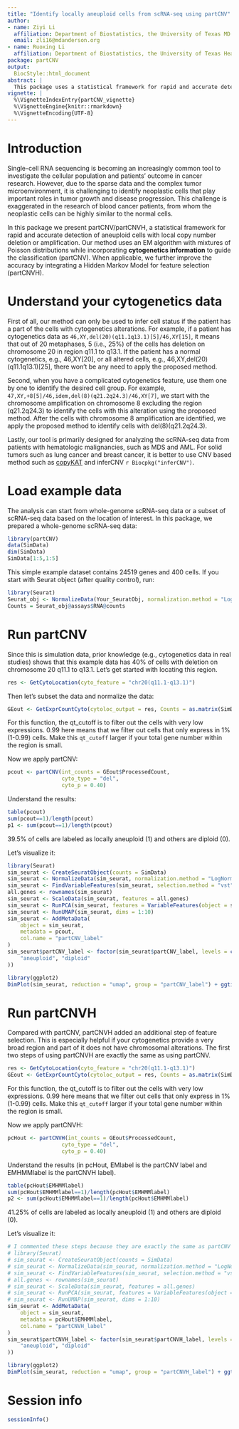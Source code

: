 ```yaml
---
title: "Identify locally aneuploid cells from scRNA-seq using partCNV"
author:
- name: Ziyi Li
  affiliation: Department of Biostatistics, the University of Texas MD Anderson Cancer Center
  email: zli16@mdanderson.org
- name: Ruoxing Li
  affiliation: Department of Biostatistics, the University of Texas Health Science Center
package: partCNV
output:
  BiocStyle::html_document
abstract: |
  This package uses a statistical framework for rapid and accurate detection of aneuploid cells with local copy number deletion or amplification. Our method uses an EM algorithm with mixtures of Poisson distributions while incorporating cytogenetics information (e.g., regional deletion or amplification) to guide the classification (partCNV). When applicable, we further improve the accuracy by integrating a Hidden Markov Model for feature selection (partCNVH).
vignette: |
  %\VignetteIndexEntry{partCNV_vignette}
  %\VignetteEngine{knitr::rmarkdown}
  %\VignetteEncoding{UTF-8}
---
```


# Introduction

Single-cell RNA sequencing is becoming an increasingly common tool to investigate the cellular population and patients' outcome in cancer research. However, due to the sparse data and the complex tumor microenvironment, it is challenging to identify neoplastic cells that play important roles in tumor growth and disease progression. This challenge is exaggerated in the research of blood cancer patients, from whom the neoplastic cells can be highly similar to the normal cells.

In this package we present partCNV/partCNVH, a statistical framework for rapid and accurate detection of aneuploid cells with local copy number deletion or amplification. Our method uses an EM algorithm with mixtures of Poisson distributions while incorporating **cytogenetics information** to guide the classification (partCNV). When applicable, we further improve the accuracy by integrating a Hidden Markov Model for feature selection (partCNVH).


# Understand your cytogenetics data

First of all, our method can only be used to infer cell status if the patient has a part of the cells with cytogenetics alterations. For example, if a patient has cytogenetics data as ``46,XY,del(20)(q11.1q13.1)[5]/46,XY[15]``, it means that out of 20 metaphases, 5 (i.e., 25%) of the cells has deletion on chromosome 20 in region q11.1 to q13.1. If the patient has a normal cytogenetics, e.g., 46,XY[20], or all altered cells, e.g., 46,XY,del(20)(q11.1q13.1)[25], there won't be any need to apply the proposed method. 

Second, when you have a complicated cytogenetics feature, use them one by one to identify the desired cell group. For example, ``47,XY,+8[5]/46,idem,del(8)(q21.2q24.3)/46,XY[7]``, we start with the chromosome amplification on chromosome 8 excluding the region (q21.2q24.3) to identify the cells with this alteration using the proposed method. After the cells with chromosome 8 amplification are identified, we apply the proposed method to identify cells with del(8)(q21.2q24.3). 

Lastly, our tool is primarily designed for analyzing the scRNA-seq data from patients with hematologic malignancies, such as MDS and AML. For solid tumors such as lung cancer and breast cancer, it is better to use CNV based method such as [copyKAT](https://github.com/navinlabcode/copykat) and inferCNV `r Biocpkg("inferCNV")`.


# Load example data

The analysis can start from whole-genome scRNA-seq data or a subset of scRNA-seq data based on the location of interest. In this package, we prepared a whole-genome scRNA-seq data:


<!-- Assign captions to figures in the code chunk option `fig.cap` to automatically number them, and to be able to reference them, see Figure \@ref(fig:plot). The figure label is generated from the code chunk label by prefixing it with `fig:`. -->

```r
library(partCNV)
data(SimData)
dim(SimData)
SimData[1:5,1:5]
```

This simple example dataset contains 24519 genes and 400 cells. If you start with Seurat object (after quality control), run:

```r
library(Seurat)
Seurat_obj <- NormalizeData(Your_SeuratObj, normalization.method = "LogNormalize", scale.factor = 10000)
Counts = Seurat_obj@assays$RNA@counts
```

# Run partCNV

Since this is simulation data, prior knowledge (e.g., cytogenetics data in real studies) shows that this example data has 40% of cells with deletion on chromosome 20 q11.1 to q13.1. Let's get started with locating this region.

```r
res <- GetCytoLocation(cyto_feature = "chr20(q11.1-q13.1)")
```

Then let's subset the data and normalize the data:
```r
GEout <- GetExprCountCyto(cytoloc_output = res, Counts = as.matrix(SimData), normalization = TRUE, qt_cutoff = 0.99)
```
For this function, the qt_cutoff is to filter out the cells with very low expressions. 0.99 here means that we filter out cells that only express in 1% (1-0.99) cells. Make this `qt_cutoff` larger if your total gene number within the region is small. 

Now we apply partCNV:
```r
pcout <- partCNV(int_counts = GEout$ProcessedCount,
                 cyto_type = "del",
                 cyto_p = 0.40)
```

Understand the results:
```r
table(pcout)
sum(pcout==1)/length(pcout)
p1 <- sum(pcout==1)/length(pcout)
```
39.5% of cells are labeled as locally aneuploid (1) and others are diploid (0).

Let's visualize it:
```r
library(Seurat)
sim_seurat <- CreateSeuratObject(counts = SimData)
sim_seurat <- NormalizeData(sim_seurat, normalization.method = "LogNormalize", scale.factor = 10000)
sim_seurat <- FindVariableFeatures(sim_seurat, selection.method = "vst", nfeatures = 2000)
all.genes <- rownames(sim_seurat)
sim_seurat <- ScaleData(sim_seurat, features = all.genes)
sim_seurat <- RunPCA(sim_seurat, features = VariableFeatures(object = sim_seurat))
sim_seurat <- RunUMAP(sim_seurat, dims = 1:10)
sim_seurat <- AddMetaData(
    object = sim_seurat,
    metadata = pcout,
    col.name = "partCNV_label"
)
sim_seurat$partCNV_label <- factor(sim_seurat$partCNV_label, levels = c(1,0), labels = c(
    "aneuploid", "diploid"
))
```

```r
library(ggplot2)
DimPlot(sim_seurat, reduction = "umap", group = "partCNV_label") + ggtitle(paste0("partCNV (", signif(p1,2)*100, "%)"))
```

# Run partCNVH

Compared with partCNV, partCNVH added an additional step of feature selection. This is especially helpful if your cytogenetics provide a very broad region and part of it does not have chromosomal alterations. The first two steps of using partCNVH are exactly the same as using partCNV.


```r
res <- GetCytoLocation(cyto_feature = "chr20(q11.1-q13.1)")
GEout <- GetExprCountCyto(cytoloc_output = res, Counts = as.matrix(SimData), normalization = TRUE, qt_cutoff = 0.99)
```

For this function, the qt_cutoff is to filter out the cells with very low expressions. 0.99 here means that we filter out cells that only express in 1% (1-0.99) cells. Make this `qt_cutoff` larger if your total gene number within the region is small. 

Now we apply partCNVH:
```r
pcHout <- partCNVH(int_counts = GEout$ProcessedCount,
                 cyto_type = "del",
                 cyto_p = 0.40)
```

Understand the results (in pcHout, EMlabel is the partCNV label and EMHMMlabel is the partCNVH label).
```r
table(pcHout$EMHMMlabel)
sum(pcHout$EMHMMlabel==1)/length(pcHout$EMHMMlabel)
p2 <- sum(pcHout$EMHMMlabel==1)/length(pcHout$EMHMMlabel)
```
41.25% of cells are labeled as locally aneuploid (1) and others are diploid (0).

Let's visualize it:
```r
# I commented these steps because they are exactly the same as partCNV run. 
# library(Seurat)
# sim_seurat <- CreateSeuratObject(counts = SimData)
# sim_seurat <- NormalizeData(sim_seurat, normalization.method = "LogNormalize", scale.factor = 10000)
# sim_seurat <- FindVariableFeatures(sim_seurat, selection.method = "vst", nfeatures = 2000)
# all.genes <- rownames(sim_seurat)
# sim_seurat <- ScaleData(sim_seurat, features = all.genes)
# sim_seurat <- RunPCA(sim_seurat, features = VariableFeatures(object = sim_seurat))
# sim_seurat <- RunUMAP(sim_seurat, dims = 1:10)
sim_seurat <- AddMetaData(
    object = sim_seurat,
    metadata = pcHout$EMHMMlabel,
    col.name = "partCNVH_label"
)
sim_seurat$partCNVH_label <- factor(sim_seurat$partCNVH_label, levels = c(1,0), labels = c(
    "aneuploid", "diploid"
))
```

```r
library(ggplot2)
DimPlot(sim_seurat, reduction = "umap", group = "partCNVH_label") + ggtitle(paste0("partCNVH (", signif(p2,2)*100, "%)"))
```

# Session info {.unnumbered}

```r
sessionInfo()
```
